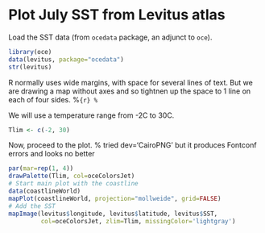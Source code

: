 # Plot July SST from Levitus atlas

Load the SST data (from ``ocedata`` package, an adjunct to ``oce``).
```r
library(oce)
data(levitus, package="ocedata")
str(levitus)
```

R normally uses wide margins, with space for several lines of text.  But we are
drawing a map without axes and so tightnen up the space to 1 line on each of
four sides.
%```{r}
%```

We will use a temperature range from -2C to 30C.
```r
Tlim <- c(-2, 30)
```

Now, proceed to the plot.
% tried dev='CairoPNG' but it produces Fontconf errors and looks no better
```r
par(mar=rep(1, 4))
drawPalette(Tlim, col=oceColorsJet)
# Start main plot with the coastline
data(coastlineWorld)
mapPlot(coastlineWorld, projection="mollweide", grid=FALSE)
# Add the SST
mapImage(levitus$longitude, levitus$latitude, levitus$SST,
         col=oceColorsJet, zlim=Tlim, missingColor='lightgray')
```

